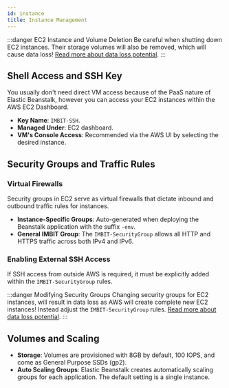 ```yaml
---
id: instance
title: Instance Management
---
```


:::danger EC2 Instance and Volume Deletion
Be careful when shutting down EC2 instances. Their storage volumes will also be removed, which will cause data loss! [Read more about data loss potential](data#data-loss-potential).
:::

## Shell Access and SSH Key

You usually don't need direct VM access because of the PaaS nature of Elastic Beanstalk, however you can access your EC2 instances within the AWS EC2 Dashboard. 


- **Key Name**: `IMBIT-SSH`.
- **Managed Under**: EC2 dashboard.
- **VM's Console Access**: Recommended via the AWS UI by selecting the desired instance.


## Security Groups and Traffic Rules

### Virtual Firewalls

Security groups in EC2 serve as virtual firewalls that dictate inbound and outbound traffic rules for instances.

- **Instance-Specific Groups**: Auto-generated when deploying the Beanstalk application with the suffix `-env`.
- **General IMBIT Group**: The `IMBIT-SecurityGroup` allows all HTTP and HTTPS traffic across both IPv4 and IPv6.

### Enabling External SSH Access

If SSH access from outside AWS is required, it must be explicitly added within the `IMBIT-SecurityGroup` rules.


:::danger Modifying Security Groups
Changing security groups for EC2 instances, will result in data loss as AWS will create complete new EC2 instances! Instead adjust the `IMBIT-SecurityGroup` rules. [Read more about data loss potential](data#data-loss-potential).
:::


## Volumes and Scaling
- **Storage**: Volumes are provisioned with 8GB by default, 100 IOPS, and come as General Purpose SSDs (gp2).
- **Auto Scaling Groups**: Elastic Beanstalk creates automatically scaling groups for each application. The default setting is a single instance.